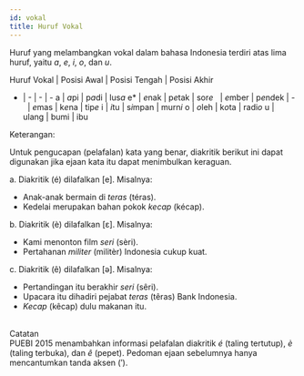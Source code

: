 ```yaml
---
id: vokal
title: Huruf Vokal
---
```


Huruf yang melambangkan vokal dalam bahasa Indonesia terdiri atas lima huruf, yaitu *a*, *e*, *i*, *o*, dan *u*.

Huruf Vokal | Posisi Awal | Posisi Tengah | Posisi Akhir
- | - | - | -
a | *a*pi | p*a*di | lus*a*
e* | *e*nak | p*e*tak | sor*e*
&nbsp; | *e*mber | p*e*ndek | -
&nbsp; | *e*mas | k*e*na | tip*e*
i | *i*tu | s*i*mpan | murn*i*
o | *o*leh | k*o*ta | radi*o*
u | ulang | bumi | ibu

Keterangan:

Untuk pengucapan (pelafalan) kata yang benar, diakritik berikut ini dapat digunakan jika ejaan kata itu dapat menimbulkan keraguan.

a. Diakritik (é) dilafalkan [e]. Misalnya:

- Anak-anak bermain di *teras* (téras).
- Kedelai merupakan bahan pokok *kecap* (kécap).

b. Diakritik (è) dilafalkan [ɛ]. Misalnya:

- Kami menonton film *seri* (sèri).
- Pertahanan *militer* (militèr) Indonesia cukup kuat.

c. Diakritik (ê) dilafalkan [ə]. Misalnya:

- Pertandingan itu berakhir *seri* (sêri).
- Upacara itu dihadiri pejabat *teras* (têras) Bank Indonesia.
- *Kecap* (kêcap) dulu makanan itu.

<br />
<div style={{ padding: '10px 20px', fontSize: '15px', color: 'white', backgroundColor: '#6ab0de' }}>
Catatan
</div>
<div style={{ padding: '20px', fontSize: '15px', color: 'black', backgroundColor: '#e7f2fa' }}>
PUEBI 2015 menambahkan informasi pelafalan diakritik <i>é</i> (taling tertutup), <i>è</i> (taling terbuka), dan <i>ê</i> (pepet). Pedoman ejaan sebelumnya hanya mencantumkan tanda aksen (′).
</div>